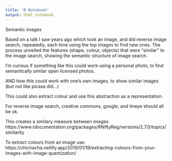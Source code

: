 ```yaml
---
title: "R Notebook"
output: html_notebook
---
```


Semantic images


Based on a talk I saw years ago which took an image, and did reverse image search, repeatedly, each time using the top images to find new ones.  The process unveiled the features (shape, colour, objects) that were "similar" to the image search, showing the semantic structure of image search.

I'm curious if something like this could work using a personal photo, to find semantically similar open licensed photos. 

AND how this could work with one's own images, to show similar images (but not like picasa did...)

This could also extract colour and use this abstraction as a representation.

For reverse image search, creative commons, google, and tineye should all be ok.

This creates a similary measure between images https://www.rdocumentation.org/packages/RNiftyReg/versions/2.7.0/topics/similarity 

To extract colours from an image use: https://chichacha.netlify.app/2019/01/19/extracting-colours-from-your-images-with-image-quantization/ 



```r



```
